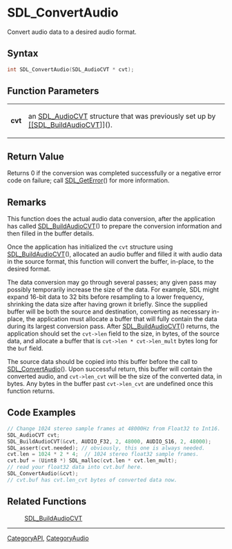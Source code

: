 = SDL_ConvertAudio =

Convert audio data to a desired audio format.

== Syntax ==

<syntaxhighlight lang='c'>
int SDL_ConvertAudio(SDL_AudioCVT * cvt);
</syntaxhighlight>

== Function Parameters ==

{|
|'''cvt'''
|an [[SDL_AudioCVT]] structure that was previously set up by [[[[SDL_BuildAudioCVT]]]]().
|}

== Return Value ==

Returns 0 if the conversion was completed successfully or a negative error
code on failure; call [[SDL_GetError]]() for more information.



== Remarks ==

This function does the actual audio data conversion, after the application
has called [[SDL_BuildAudioCVT]]() to prepare the conversion information
and then filled in the buffer details.

Once the application has initialized the <code>cvt</code> structure using
[[SDL_BuildAudioCVT]](), allocated an audio buffer and filled it with audio
data in the source format, this function will convert the buffer, in-place,
to the desired format.

The data conversion may go through several passes; any given pass may
possibly temporarily increase the size of the data. For example, SDL might
expand 16-bit data to 32 bits before resampling to a lower frequency,
shrinking the data size after having grown it briefly. Since the supplied
buffer will be both the source and destination, converting as necessary
in-place, the application must allocate a buffer that will fully contain
the data during its largest conversion pass. After [[SDL_BuildAudioCVT]]()
returns, the application should set the <code>cvt->len</code> field to the
size, in bytes, of the source data, and allocate a buffer that is
<code>cvt->len * cvt->len_mult</code> bytes long for the <code>buf</code>
field.

The source data should be copied into this buffer before the call to
[[SDL_ConvertAudio]](). Upon successful return, this buffer will contain
the converted audio, and <code>cvt->len_cvt</code> will be the size of the
converted data, in bytes. Any bytes in the buffer past
<code>cvt->len_cvt</code> are undefined once this function returns.

== Code Examples ==

<syntaxhighlight lang='c++'>
// Change 1024 stereo sample frames at 48000Hz from Float32 to Int16.
SDL_AudioCVT cvt;
SDL_BuildAudioCVT(&cvt, AUDIO_F32, 2, 48000, AUDIO_S16, 2, 48000);
SDL_assert(cvt.needed); // obviously, this one is always needed.
cvt.len = 1024 * 2 * 4;  // 1024 stereo float32 sample frames.
cvt.buf = (Uint8 *) SDL_malloc(cvt.len * cvt.len_mult);
// read your float32 data into cvt.buf here.
SDL_ConvertAudio(&cvt);
// cvt.buf has cvt.len_cvt bytes of converted data now.
</syntaxhighlight>


== Related Functions ==

:[[SDL_BuildAudioCVT]]

----
[[CategoryAPI]], [[CategoryAudio]]


